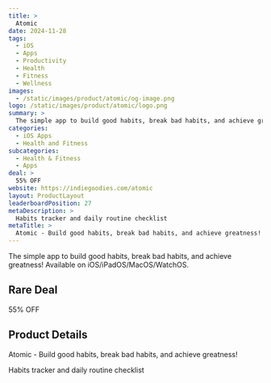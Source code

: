 ```yaml
---
title: >
  Atomic
date: 2024-11-28
tags:
  - iOS
  - Apps
  - Productivity
  - Health
  - Fitness
  - Wellness
images:
  - /static/images/product/atomic/og-image.png
logo: /static/images/product/atomic/logo.png
summary: >
  The simple app to build good habits, break bad habits, and achieve greatness! Available on iOS/iPadOS/MacOS/WatchOS.
categories:
  - iOS Apps
  - Health and Fitness
subcategories:
  - Health & Fitness
  - Apps
deal: >
  55% OFF
website: https://indiegoodies.com/atomic
layout: ProductLayout
leaderboardPosition: 27
metaDescription: >
  Habits tracker and daily routine checklist
metaTitle: >
  Atomic - Build good habits, break bad habits, and achieve greatness!
---
```

The simple app to build good habits, break bad habits, and achieve greatness! Available on iOS/iPadOS/MacOS/WatchOS.

## Rare Deal

55% OFF

## Product Details

Atomic - Build good habits, break bad habits, and achieve greatness!

Habits tracker and daily routine checklist
